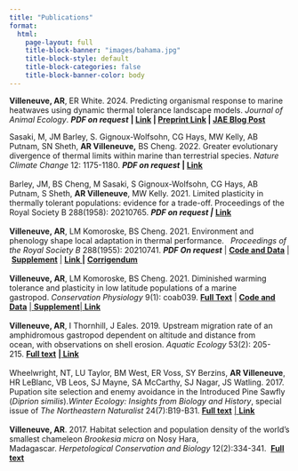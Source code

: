 ```yaml
---
title: "Publications"
format:
  html:
    page-layout: full
    title-block-banner: "images/bahama.jpg"
    title-block-style: default
    title-block-categories: false
    title-block-banner-color: body
---
```


**Villeneuve, AR**, ER White. 2024. Predicting organismal response to marine heatwaves using dynamic thermal tolerance landscape models. *Journal of Animal Ecology*. ***PDF on request*** **\| [Link](https://doi.org/10.1111/1365-2656.14120) \| [Preprint Link](https://doi.org/10.32942/X29W4W) \| [JAE Blog Post](https://animalecologyinfocus.com/2024/06/12/an-organismal-crystal-ball-during-marine-heatwaves-predicting-death-across-heat-doses/)**

Sasaki, M, JM Barley, S. Gignoux-Wolfsohn, CG Hays, MW Kelly, AB Putnam, SN Sheth, **AR Villeneuve,** BS Cheng. 2022. Greater evolutionary divergence of thermal limits within marine than terrestrial species. *Nature Climate Change* 12: 1175-1180. ***PDF on request*** **\| [Link](https://www.nature.com/articles/s41558-022-01534-y)**\
**\
**Barley, JM, BS Cheng, M Sasaki, S Gignoux-Wolfsohn, CG Hays, AB Putnam, S Sheth, **AR Villeneuve**, MW Kelly. 2021. Limited plasticity in thermally tolerant populations: evidence for a trade-off. Proceedings of the Royal Society B 288(1958): 20210765. ***PDF on request \|*** **[Link](https://pubmed.ncbi.nlm.nih.gov/34493077/)**\
\
**​Villeneuve, AR**, LM Komoroske, BS Cheng. 2021. Environment and phenology shape local adaptation in thermal performance.   *Proceedings of the Royal Society B* 288(1955): 20210741. [***​***]{.underline}***PDF On request*** \| [[**Code and Data**]{.underline}](https://datadryad.org/stash/dataset/doi:10.5061/dryad.1c59zw3vv) \| [[**Supplement**]{.underline}](https://rs.figshare.com/articles/journal_contribution/Supplementary_Materials_from_Environment_and_phenology_shape_local_adaptation_in_thermal_performance/14992747) [\|]{.underline} [[**Link \|**]{.underline}](https://royalsocietypublishing.org/doi/abs/10.1098/rspb.2021.0741) [[**Corrigendum**]{.underline}](https://royalsocietypublishing.org/doi/10.1098/rspb.2021.2554)\
\
**Villeneuve, AR**, LM Komoroske, BS Cheng. 2021. Diminished warming tolerance and plasticity in low latitude populations of a marine gastropod. *Conservation Physiology* 9(1): coab039. [**Full Text**](https://villesci.weebly.com/uploads/1/2/3/6/123660066/villeneuve_2021_conphys.pdf) \| [[**Code and Data**]{.underline}](https://zenodo.org/record/4644201#.YQF3845Kg2w) [\| [**Supplement**](https://villesci.weebly.com/uploads/1/2/3/6/123660066/villeneuve_lt50_ms_supplementary_4_15_coab039.docx)\| [**Link**](https://academic.oup.com/conphys/article/9/1/coab039/6297054)]{.underline}\
\
**Villeneuve, AR**, I Thornhill, J Eales. 2019*.* Upstream migration rate of an amphidromous gastropod dependent on altitude and distance from ocean, with observations on shell erosion. *Aquatic Ecology* 53(2): 205-215. [**Full text**](https://villesci.weebly.com/uploads/1/2/3/6/123660066/villeneuve2019_article_upstreammigrationandaltitudina.pdf) **\|[ Link](https://link.springer.com/article/10.1007/s10452-019-09683-7)**\
[**​**](https://villesci.weebly.com/uploads/1/2/3/6/123660066/villeneuve2019_article_upstreammigrationandaltitudina.pdf)\
Wheelwright, NT, LU Taylor, BM West, ER Voss, SY Berzins, **AR Villeneuve**, HR LeBlanc, VB Leos, SJ Mayne, SA McCarthy, SJ Nagar, JS Watling. 2017. Pupation site selection and enemy avoidance in the Introduced Pine Sawfly (*Diprion similis*).*Winter Ecology: Insights from Biology and History*, special issue of *The Northeastern Naturalist* 24(7):B19-B31. [[**Full text**]{.underline}](https://villesci.weebly.com/uploads/1/2/3/6/123660066/wheelwrightelalnenat17__2_.pdf) [\| [**Link**](https://bioone.org/journals/northeastern-naturalist/volume-24/issue-sp7/045.024.s705/Pupation-Site-Selection-and-Enemy-Avoidance-in-the-Introduced-Pine/10.1656/045.024.s705.full)]{.underline}\
 \
**Villeneuve, AR**. 2017. Habitat selection and population density of the world's smallest chameleon *Brookesia micra* on Nosy Hara, Madagascar. *Herpetological Conservation and Biology* 12(2):334-341.  [[**Full text**]{.underline}](https://villesci.weebly.com/uploads/1/2/3/6/123660066/villeneuve2017brookesiafinal.pdf)
